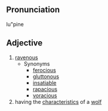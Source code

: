 ==Pronunciation==
lu"pine

==Adjective==
# [[ravenous]]
#* Synonyms
#** [[ferocious]]
#** [[gluttonous]]
#** [[insatiable]]
#** [[rapacious]]
#** [[voracious]]
# having the [[characteristic]]s of a [[wolf]]